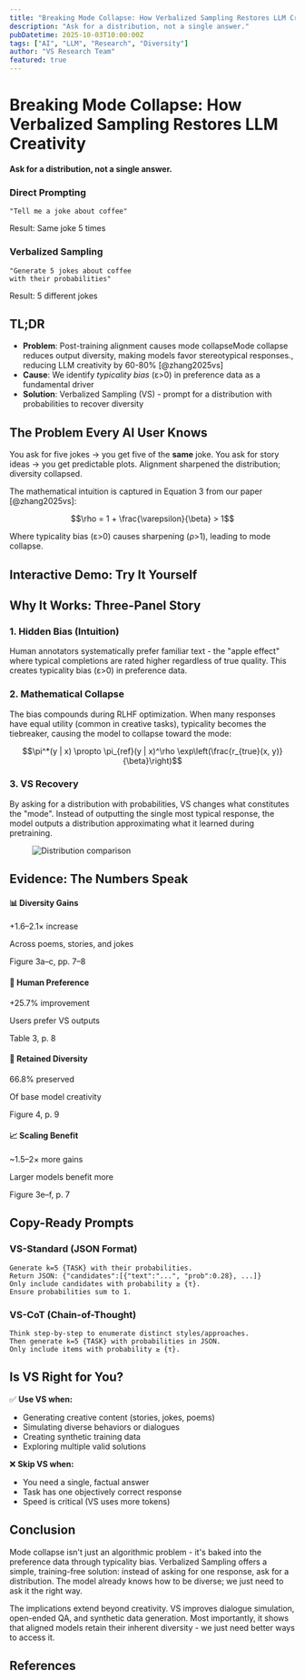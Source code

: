 ```yaml
---
title: "Breaking Mode Collapse: How Verbalized Sampling Restores LLM Creativity"
description: "Ask for a distribution, not a single answer."
pubDatetime: 2025-10-03T10:00:00Z
tags: ["AI", "LLM", "Research", "Diversity"]
author: "VS Research Team"
featured: true
---
```



# Breaking Mode Collapse: How Verbalized Sampling Restores LLM Creativity

**Ask for a distribution, not a single answer.**

<div className="hero">
  <div>
    <h3>Direct Prompting</h3>
    <pre><code>"Tell me a joke about coffee"</code></pre>
    <p className="text-sm mt-2">Result: Same joke 5 times</p>
  </div>
  <div>
    <h3>Verbalized Sampling</h3>
    <pre><code>"Generate 5 jokes about coffee
with their probabilities"</code></pre>
    <p className="text-sm mt-2">Result: 5 different jokes</p>
  </div>
</div>

## TL;DR

- **Problem**: Post-training alignment causes mode collapse<Sidenote number={1}>Mode collapse reduces output diversity, making models favor stereotypical responses.</Sidenote>, reducing LLM creativity by 60-80% [@zhang2025vs]
- **Cause**: We identify *typicality bias* (ε>0) in preference data as a fundamental driver
- **Solution**: Verbalized Sampling (VS) - prompt for a distribution with probabilities to recover diversity

## The Problem Every AI User Knows

You ask for five jokes → you get five of the **same** joke.
You ask for story ideas → you get predictable plots.
Alignment sharpened the distribution; diversity collapsed.

The mathematical intuition is captured in Equation 3 from our paper [@zhang2025vs]:

$$\rho = 1 + \frac{\varepsilon}{\beta} > 1$$

Where typicality bias (ε>0) causes sharpening (ρ>1), leading to mode collapse.

## Interactive Demo: Try It Yourself

<VSPlayground client:visible />

## Why It Works: Three-Panel Story

### 1. Hidden Bias (Intuition)

Human annotators systematically prefer familiar text - the "apple effect" where typical completions are rated higher regardless of true quality. This creates typicality bias (ε>0) in preference data.

### 2. Mathematical Collapse

The bias compounds during RLHF optimization. When many responses have equal utility (common in creative tasks), typicality becomes the tiebreaker, causing the model to collapse toward the mode:

$$\pi^*(y | x) \propto \pi_{ref}(y | x)^\rho \exp\left(\frac{r_{true}(x, y)}{\beta}\right)$$

### 3. VS Recovery

By asking for a distribution with probabilities, VS changes what constitutes the "mode". Instead of outputting the single most typical response, the model outputs a distribution approximating what it learned during pretraining.

<Figure id="states" caption="VS recovers the pretraining distribution. When asked to generate US states with probabilities, VS output closely matches the reference distribution (KL≈0.12), while direct prompting collapses to repeatedly outputting California and Texas.">
  <img src="/figures/states-distribution.png" alt="Distribution comparison" />
</Figure>

## Evidence: The Numbers Speak

<div className="grid gap-4 md:grid-cols-2">
  <div className="evidence-card">
    <h4>📊 Diversity Gains</h4>
    <p className="claim">+1.6–2.1× increase</p>
    <p>Across poems, stories, and jokes</p>
    <p className="source">Figure 3a–c, pp. 7–8</p>
  </div>

  <div className="evidence-card">
    <h4>👥 Human Preference</h4>
    <p className="claim">+25.7% improvement</p>
    <p>Users prefer VS outputs</p>
    <p className="source">Table 3, p. 8</p>
  </div>

  <div className="evidence-card">
    <h4>🔄 Retained Diversity</h4>
    <p className="claim">66.8% preserved</p>
    <p>Of base model creativity</p>
    <p className="source">Figure 4, p. 9</p>
  </div>

  <div className="evidence-card">
    <h4>📈 Scaling Benefit</h4>
    <p className="claim">~1.5–2× more gains</p>
    <p>Larger models benefit more</p>
    <p className="source">Figure 3e–f, p. 7</p>
  </div>
</div>

## Copy-Ready Prompts

### VS-Standard (JSON Format)
```text
Generate k=5 {TASK} with their probabilities.
Return JSON: {"candidates":[{"text":"...", "prob":0.28}, ...]}
Only include candidates with probability ≥ {τ}.
Ensure probabilities sum to 1.
```

### VS-CoT (Chain-of-Thought)
```text
Think step-by-step to enumerate distinct styles/approaches.
Then generate k=5 {TASK} with probabilities in JSON.
Only include items with probability ≥ {τ}.
```

## Is VS Right for You?

✅ **Use VS when:**
- Generating creative content (stories, jokes, poems)
- Simulating diverse behaviors or dialogues
- Creating synthetic training data
- Exploring multiple valid solutions

❌ **Skip VS when:**
- You need a single, factual answer
- Task has one objectively correct response
- Speed is critical (VS uses more tokens)

## Conclusion

Mode collapse isn't just an algorithmic problem - it's baked into the preference data through typicality bias. Verbalized Sampling offers a simple, training-free solution: instead of asking for one response, ask for a distribution. The model already knows how to be diverse; we just need to ask it the right way.

The implications extend beyond creativity. VS improves dialogue simulation, open-ended QA, and synthetic data generation. Most importantly, it shows that aligned models retain their inherent diversity - we just need better ways to access it.

## References
